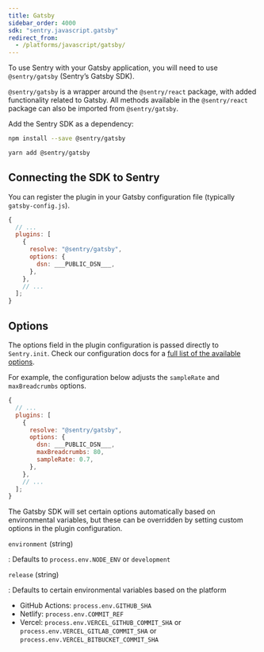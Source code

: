 ```yaml
---
title: Gatsby
sidebar_order: 4000
sdk: "sentry.javascript.gatsby"
redirect_from:
  - /platforms/javascript/gatsby/
---
```


To use Sentry with your Gatsby application, you will need to use `@sentry/gatsby` (Sentry’s Gatsby SDK).

<Alert level="info" title="Note"><markdown>

`@sentry/gatsby` is a wrapper around the `@sentry/react` package, with added functionality related to Gatsby. All methods available in the `@sentry/react` package can also be imported from `@sentry/gatsby`.

</markdown></Alert>

Add the Sentry SDK as a dependency:

```bash {tabTitle:NPM}
npm install --save @sentry/gatsby
```

```bash {tabTitle:Yarn}
yarn add @sentry/gatsby
```

## Connecting the SDK to Sentry

You can register the plugin in your Gatsby configuration file (typically `gatsby-config.js`).

```JavaScript
{
  // ...
  plugins: [
    {
      resolve: "@sentry/gatsby",
      options: {
        dsn: ___PUBLIC_DSN___,
      },
    },
    // ...
  ];
}
```

## Options

The options field in the plugin configuration is passed directly to `Sentry.init`. Check our configuration docs for a [full list of the available options](/error-reporting/configuration/?platform=javascript).

For example, the configuration below adjusts the `sampleRate` and `maxBreadcrumbs` options.

```JavaScript
{
  // ...
  plugins: [
    {
      resolve: "@sentry/gatsby",
      options: {
        dsn: ___PUBLIC_DSN___,
        maxBreadcrumbs: 80,
        sampleRate: 0.7,
      },
    },
    // ...
  ];
}
```

The Gatsby SDK will set certain options automatically based on environmental variables, but these can be overridden by setting custom options in the plugin configuration.

`environment` (string)

: Defaults to `process.env.NODE_ENV` or `development`

`release` (string)

: Defaults to certain environmental variables based on the platform

- GitHub Actions: `process.env.GITHUB_SHA`
- Netlify: `process.env.COMMIT_REF`
- Vercel: `process.env.VERCEL_GITHUB_COMMIT_SHA` or `process.env.VERCEL_GITLAB_COMMIT_SHA` or `process.env.VERCEL_BITBUCKET_COMMIT_SHA`
